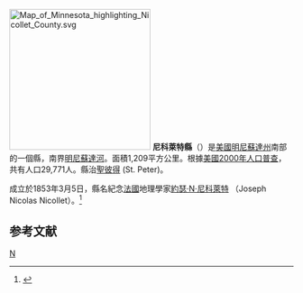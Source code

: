 {{noteTA
|T=zh-hans:尼科莱特县 (明尼苏达州);zh-hk:尼科萊特縣 (明尼蘇達州);zh-tw:尼科萊特郡 (明尼蘇達州);
}}
[[File:Map_of_Minnesota_highlighting_Nicollet_County.svg|250px]]
'''尼科萊特縣'''（{{lang-en|Nicollet County}}）是[[美國|美國]][[明尼蘇達州|明尼蘇達州]]南部的一個縣，南界[[明尼蘇達河|明尼蘇達河]]。面積1,209平方公里。根據[[美國2000年人口普查|美國2000年人口普查]]，共有人口29,771人。縣治[[聖彼得_(明尼蘇達州)|聖彼得]] (St. Peter)。
	
成立於1853年3月5日，縣名紀念[[法國|法國]]地理學家[[約瑟·N·尼科萊特|約瑟·N·尼科萊特]] （Joseph Nicolas Nicollet）。<ref>{{Cite web |url=http://www.house.leg.state.mn.us/hinfo/govseries/No33.htm |title=存档副本 |access-date=2007-03-24 |archive-url=https://web.archive.org/web/20120920003621/http://www.house.leg.state.mn.us/hinfo/govseries/No33.htm |archive-date=2012-09-20 |dead-url=yes }}</ref>

==参考文献==
<div class="references-small">
<references />
</div>
[[Category:明尼苏达州行政区划|N]]